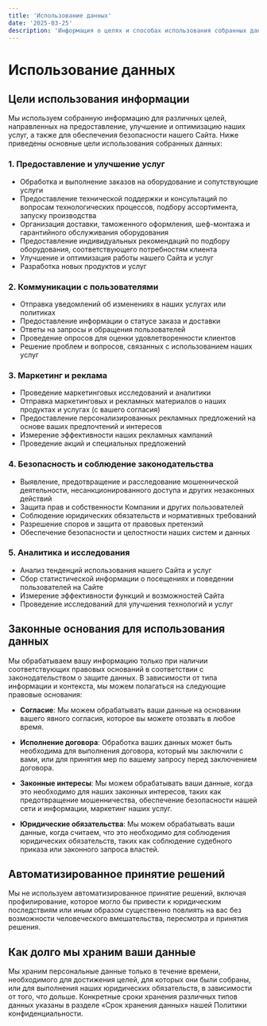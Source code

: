 ```yaml
---
title: 'Использование данных'
date: '2025-03-25'
description: 'Информация о целях и способах использования собранных данных на сайте "Мир Китайского Оборудования"'
---
```


# Использование данных

## Цели использования информации

Мы используем собранную информацию для различных целей, направленных на предоставление, улучшение и оптимизацию наших услуг, а также для обеспечения безопасности нашего Сайта. Ниже приведены основные цели использования собранных данных:

### 1. Предоставление и улучшение услуг

- Обработка и выполнение заказов на оборудование и сопутствующие услуги
- Предоставление технической поддержки и консультаций по вопросам технологических процессов, подбору ассортимента, запуску производства
- Организация доставки, таможенного оформления, шеф-монтажа и гарантийного обслуживания оборудования
- Предоставление индивидуальных рекомендаций по подбору оборудования, соответствующего потребностям клиента
- Улучшение и оптимизация работы нашего Сайта и услуг
- Разработка новых продуктов и услуг

### 2. Коммуникации с пользователями

- Отправка уведомлений об изменениях в наших услугах или политиках
- Предоставление информации о статусе заказа и доставки
- Ответы на запросы и обращения пользователей
- Проведение опросов для оценки удовлетворенности клиентов
- Решение проблем и вопросов, связанных с использованием наших услуг

### 3. Маркетинг и реклама

- Проведение маркетинговых исследований и аналитики
- Отправка маркетинговых и рекламных материалов о наших продуктах и услугах (с вашего согласия)
- Предоставление персонализированных рекламных предложений на основе ваших предпочтений и интересов
- Измерение эффективности наших рекламных кампаний
- Проведение акций и специальных предложений

### 4. Безопасность и соблюдение законодательства

- Выявление, предотвращение и расследование мошеннической деятельности, несанкционированного доступа и других незаконных действий
- Защита прав и собственности Компании и других пользователей
- Соблюдение юридических обязательств и нормативных требований
- Разрешение споров и защита от правовых претензий
- Обеспечение безопасности и целостности наших систем и данных

### 5. Аналитика и исследования

- Анализ тенденций использования нашего Сайта и услуг
- Сбор статистической информации о посещениях и поведении пользователей на Сайте
- Измерение эффективности функций и возможностей Сайта
- Проведение исследований для улучшения технологий и услуг

## Законные основания для использования данных

Мы обрабатываем вашу информацию только при наличии соответствующих правовых оснований в соответствии с законодательством о защите данных. В зависимости от типа информации и контекста, мы можем полагаться на следующие правовые основания:

- **Согласие**: Мы можем обрабатывать ваши данные на основании вашего явного согласия, которое вы можете отозвать в любое время.

- **Исполнение договора**: Обработка ваших данных может быть необходима для выполнения договора, который мы заключили с вами, или для принятия мер по вашему запросу перед заключением договора.

- **Законные интересы**: Мы можем обрабатывать ваши данные, когда это необходимо для наших законных интересов, таких как предотвращение мошенничества, обеспечение безопасности нашей сети и информации, маркетинг наших услуг.

- **Юридические обязательства**: Мы можем обрабатывать ваши данные, когда считаем, что это необходимо для соблюдения юридических обязательств, таких как соблюдение судебного приказа или законного запроса властей.

## Автоматизированное принятие решений

Мы не используем автоматизированное принятие решений, включая профилирование, которое могло бы привести к юридическим последствиям или иным образом существенно повлиять на вас без возможности человеческого вмешательства, пересмотра и принятия решения.

## Как долго мы храним ваши данные

Мы храним персональные данные только в течение времени, необходимого для достижения целей, для которых они были собраны, или для выполнения наших юридических обязательств, в зависимости от того, что дольше. Конкретные сроки хранения различных типов данных указаны в разделе «Срок хранения данных» нашей Политики конфиденциальности.
